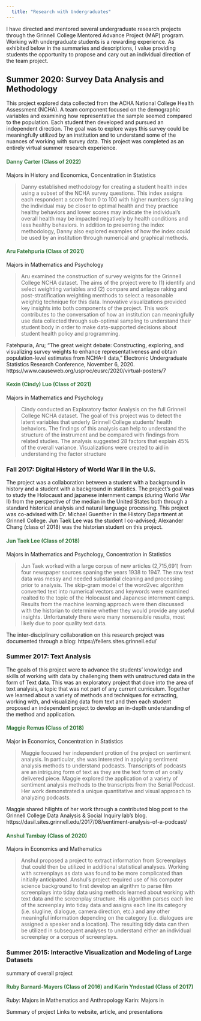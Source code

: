```yaml
---
  title: "Research with Undergraduates"
---
```


I have directed and mentored several undergraduate research projects through the Grinnell College Mentored Advance Project (MAP) program. Working with undergraduate students is a rewarding experience. As exhibited below in the summaries and descriptions, I value providing students the opportunity to propose and cary out an individual direction of the team project. 

## Summer 2020: Survey Data Analysis and Methodology
This project explored data collected from the ACHA National College Health Assessment (NCHA). A team component focused on the demographic variables and examining how representative the sample seemed compared to the population. Each student then developed and pursued an independent direction. The goal was to explore ways this survey could be meaningfully utilized by an institution and to understand some of the nuances of working with survey data. This project was completed as an entirely virtual summer research experience. 

#### <span style="color: #38783f;"> **Danny Carter** (Class of 2022) </span>
Majors in History and Economics, Concentration in Statistics

>Danny established methodology for creating a student health index using a subset of the NCHA survey questions. This index assigns each respondent a score from 0 to 100 with higher numbers signaling the individual may be closer to optimal health and they practice healthy behaviors and lower scores may indicate the individual's overall health may be impacted negatively by health conditions and less healthy behaviors. In addition to presenting the index methodology, Danny also explored examples of how the index could be used by an institution through numerical and graphical methods.

#### <span style="color: #38783f;"> **Aru Fatehpuria** (Class of 2021) </span>
Majors in Mathematics and Psychology

>Aru examined the construction of survey weights for the Grinnell College NCHA dataset. The aims of the project were to (1) identify and select weighting variables and (2) compare and anlayze raking and post-stratification weighting menthods to select a reasonable weightig technique for this data. Innovative visualizations provided key insights into both components of the project. This work contributes to the conversation of how an institution can meaningfully use data collected through sub-optimal sampling to understand their student body in order to make data-supported decisions about student health policy and programming.    

Fatehpuria, Aru; “The great weight debate: Constructing, exploring, and visualizing survey weights to enhance representativeness and obtain population-level estimates from NCHA-II data,” Electronic Undergraduate Statistics Research Conference, November 6, 2020. https://www.causeweb.org/usproc/eusrc/2020/virtual-posters/7

#### <span style="color: #38783f;"> **Kexin (Cindy) Luo** (Class of 2021) </span>
Majors in Mathematics and Psychology

> Cindy conducted an Exploratory factor Analysis on the full Grinnell College NCHA dataset. The goal of this project was to detect the latent variables that underly Grinnell College students' health behaviors. The findings of this analysis can help to understand the structure of the instrument and be compared with findings from related studies. The analysis suggested 28 factors that explain 45% of the overall variance. Visualizations were created to aid in understanding the factor structure 

### Fall 2017: Digital History of World War II in the U.S.
The project was a collaboration between a student with a background in history and a student with a background in statistics. The project's goal was to study the Holocaust and japanese internment camps (during World War II) from the perspective of the median in the United States both through a standard historical analysis and natural language processing. This project was co-advised with Dr. Michael Guenther in the History Department at Grinnell College. Jun Taek Lee was the student I co-advised;  Alexander Chang (class of 2018) was the historian student on this project. 

#### <span style="color: #38783f;"> **Jun Taek Lee** (Class of 2018) </span>
Majors in Mathematics and Psychology, Concentration in Statistics

>Jun Taek worked with a large corpus of new articles (2,715,691) from four newspaper sources spaning the years 1938 to 1947. The raw text data was messy and needed substantial cleaning and processing prior to analysis. The skip-gram model of the word2vec algorithm converted text into numerical vectors and keywords were examined realted to the topic of the Holocaust and Japanese internment camps. Results from the machine learning approach were then discussed with the historian to determine whether they would provide any useful insights. Unfortunately there were many nonsensible results, most likely due to poor quality text data. 

The inter-disciplinary collaboration on this research project was documented through a blog: https://fellers.sites.grinnell.edu/ 

### Summer 2017: Text Analysis
The goals of this project were to advance the students' knowledge and skills of working with data by challenging them with unstructured data in the form of Text data. This was an exploratory project that dove into the area of text analysis, a topic that was not part of any current curriculum. Together we learned about a variety of methods and techniques for extracting, working with, and visualizing data from text and then each student proposed an independent project to develop an in-depth understanding of the method and application. 

#### <span style="color: #38783f;"> **Maggie Remus** (Class of 2018) </span>
Major in Economics, Concentration in Statistics

>Maggie focused her independent protion of the project on sentiment analysis. In particular, she was interested in applying sentiment analysis methods to understand podcasts. Transcripts of podcasts are an intriguing form of text as they are the text form of an orally delivered piece. Maggie explored the application of a variety of sentiment analysis methods to the transcripts from the Serial Podcast. Her work demonstrated a unique quantitative and visual approach to analyzing podcasts.

Maggie shared hilights of her work through a contributed blog post  to the Grinnell College Data Analysis & Social Inquiry lab's blog. https://dasil.sites.grinnell.edu/2017/08/sentiment-analysis-of-a-podcast/ 

#### <span style="color: #38783f;"> **Anshul Tambay** (Class of 2020) </span>
Majors in Economics and Mathematics

>Anshul proposed a project to extract information from Screenplays that could then be utilized in additional statistical analyses. Working with screenplays as data was found to be more complicated than initially anticipated. Anshul's project required use of his computer science background to first develop an algrithm to parse film screenplays into tiday data using methods learned about working with text data and the screenplay structure. His algorithm parses each line of the screenplay into tiday data and assigns each line its category (i.e. slugline, dialogue, camera direction, etc.) and any other meaningful information depending on the category (i.e. dialogues are assigned a speaker and a location). The resulting tidy data can then be utilized in subsequent analyses to understand either an individual screenplay or a corpus of screenplays. 


### Summer 2015: Interactive Visualization and Modeling of Large Datasets
summary of overall project

#### <span style="color: #38783f;"> **Ruby Barnard-Mayers** (Class of 2016) and **Karin Yndestad** (Class of 2017) </span>
Ruby: Majors in Mathematics and Anthropology
Karin: Majors in 

Summary of project
Links to website, article, and presentations

